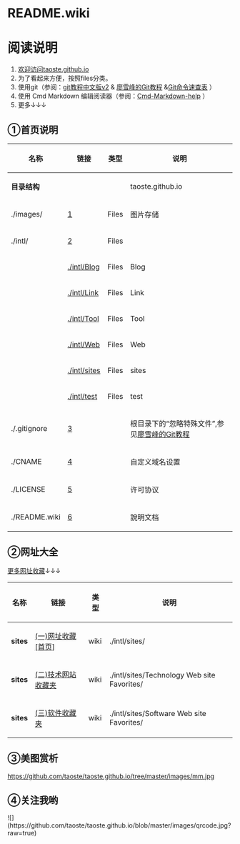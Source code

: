
<h1>README.wiki</h1>

= =

= 阅读说明 =
# [https://github.com/taoste/taoste.github.io 欢迎访问taoste.github.io] 
# 为了看起来方便，按照files分类。
# 使用git（参阅：[https://git-scm.com/book/zh/v2 git教程中文版v2] & [http://www.liaoxuefeng.com/wiki/0013739516305929606dd18361248578c67b8067c8c017b000 廖雪峰的Git教程] &[https://github.com/taoste/taoste.github.io/blob/master/images/Git-Command-List.png Git命令速查表] ）
# 使用 Cmd Markdown 编辑阅读器（参阅：[https://github.com/taoste/Cmd-Markdown-help/issues/1 Cmd-Markdown-help] ）
# 更多↓↓↓

== ①首页说明 ==

{|
! 名称 !! 链接 !! 类型 !! 说明
|-
| '''目录结构''' || &nbsp; || &nbsp; || taoste.github.io
|-
|  ./images/ ||[https://github.com/taoste/taoste.github.io/tree/master/images] || Files || 图片存储
|-
| ./intl/ ||  [https://github.com/taoste/taoste.github.io/tree/master/intl] || Files || 
|-
| &nbsp; ||  [https://github.com/taoste/taoste.github.io/tree/master/intl/Blog ./intl/Blog] || Files || Blog 
|-
| &nbsp; ||  [https://github.com/taoste/taoste.github.io/tree/master/intl/Link ./intl/Link ] || Files || Link 
|-
| &nbsp; ||  [https://github.com/taoste/taoste.github.io/tree/master/intl/Tool ./intl/Tool] || Files || Tool 
|-
| &nbsp; ||  [https://github.com/taoste/taoste.github.io/tree/master/intl/Web ./intl/Web ] || Files || Web 
|-
| &nbsp; ||  [https://github.com/taoste/taoste.github.io/tree/master/intl/sites ./intl/sites] || Files || sites 
|-
| &nbsp; ||  [https://github.com/taoste/taoste.github.io/tree/master/intl/test ./intl/test ] || Files || test 
|-
| ./.gitignore || [https://github.com/taoste/taoste.github.io/blob/master/.gitignore] || &nbsp; || 根目录下的“忽略特殊文件”,参见[http://www.liaoxuefeng.com/wiki/0013739516305929606dd18361248578c67b8067c8c017b000/0013758404317281e54b6f5375640abbb11e67be4cd49e0000 廖雪峰的Git教程]
|-
|./CNAME || [https://github.com/taoste/taoste.github.io/blob/master/CNAME] || &nbsp; ||  自定义域名设置
|-
|  ./LICENSE || [https://github.com/taoste/taoste.github.io/blob/master/LICENSE] || &nbsp; || 许可协议
|-
| ./README.wiki|| [https://github.com/taoste/taoste.github.io/blob/master/README.wiki] || &nbsp; || 說明文档
|}

 
== ②网址大全==
[https://github.com/taoste/taoste.github.io/tree/master/intl/sites 更多网址收藏]↓↓↓
{|
! 名称 !! 链接 !! 类型 !! 说明
|-
| '''sites''' || [https://github.com/taoste/taoste.github.io/tree/master/intl/sites (一)网址收藏[首页]] || wiki || ./intl/sites/
|-
| '''sites''' || [https://github.com/taoste/taoste.github.io/tree/master/intl/sites/Technology%20Web%20site%20Favorites (二)技术网站收藏夹] || wiki || ./intl/sites/Technology Web site Favorites/
|-
| '''sites''' || [https://github.com/taoste/taoste.github.io/tree/master/intl/sites/Software%20Web%20site%20Favorites (三)软件收藏夹] || wiki || ./intl/sites/Software Web site Favorites/
|}

== ③美图赏析 ==
[[ https://github.com/taoste/taoste.github.io/tree/master/images/mm.jpg ]]

== ④关注我哟==

![](https://github.com/taoste/taoste.github.io/blob/master/images/qrcode.jpg?raw=true)


